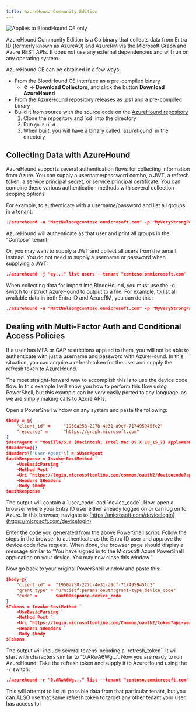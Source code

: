 ```yaml
---
title: AzureHound Community Edition
---
```


<img noZoom src="/assets/community-edition-pill-tag.svg" alt="Applies to BloodHound CE only"/>

AzureHound Community Edition is a Go binary that collects data from Entra ID (formerly known as AzureAD) and AzureRM via the Microsoft Graph and Azure REST APIs. It does not use any external dependencies and will run on any operating system.

AzureHound CE can be obtained in a few ways:

* From the BloodHound CE interface as a pre-compiled binary
    * ⚙️ → **Download Collectors**, and click the button **Download AzureHound**
* From the [AzureHound repository releases](https://github.com/BloodHoundAD/AzureHound/releases) as .ps1 and a pre-compiled binary
* Build it from source with the source code on the [AzureHound repository](https://github.com/BloodHoundAD/AzureHound/)
    1.  Clone the repository and \`cd\` into the directory
    2.  Run `go build .`
    3.  When built, you will have a binary called \`azurehound\` in the directory

## Collecting Data with AzureHound

AzureHound supports several authentication flows for collecting information from Azure. You can supply a username/password combo, a JWT, a refresh token, a service principal secret, or service principal certificate. You can combine these various authentication methods with several collection scoping options.

For example, to authenticate with a username/password and list all groups in a tenant:
```json
./azurehound -u "MattNelson@contoso.onmicrosoft.com" -p "MyVeryStrongPassword" list groups --tenant "contoso.onmicrosoft.com"
```
AzureHound will authenticate as that user and print all groups in the “Contoso” tenant.

Or, you may want to supply a JWT and collect all users from the tenant instead. You do not need to supply a username or password when supplying a JWT:
```json
./azurehound -j "ey..." list users --tenant "contoso.onmicrosoft.com"
```
When collecting data for import into BloodHound, you must use the -o switch to instruct AzureHound to output to a file. For example, to list all available data in both Entra ID and AzureRM, you can do this:
```json
./azurehound -u "MattNelson@contoso.onmicrosoft.com" -p "MyVeryStrongPassword" list groups --tenant "contoso.onmicrosoft.com" -o output.json
```
## Dealing with Multi-Factor Auth and Conditional Access Policies

If a user has MFA or CAP restrictions applied to them, you will not be able to authenticate with just a username and password with AzureHound. In this situation, you can acquire a refresh token for the user and supply the refresh token to AzureHound.

The most straight-forward way to accomplish this is to use the device code flow. In this example I will show you how to perform this flow using PowerShell, but this example can be very easily ported to any language, as we are simply making calls to Azure APIs.

Open a PowerShell window on any system and paste the following:
```json
$body = @{
    "client_id" =     "1950a258-227b-4e31-a9cf-717495945fc2"
    "resource" =      "https://graph.microsoft.com"
}
$UserAgent = "Mozilla/5.0 (Macintosh; Intel Mac OS X 10_15_7) AppleWebKit/537.36 (KHTML, like Gecko) Chrome/103.0.0.0 Safari/537.36"
$Headers=@{}
$Headers\["User-Agent"\] = $UserAgent
$authResponse = Invoke-RestMethod `
    -UseBasicParsing `
    -Method Post `
    -Uri "https://login.microsoftonline.com/common/oauth2/devicecode?api-version=1.0" `
    -Headers $Headers `
    -Body $body
$authResponse
```
The output will contain a \`user\_code\` and \`device\_code\`. Now, open a browser where your Entra ID user either already logged on or can log on to Azure. In this browser, navigate to [https://microsoft.com/devicelogin](https://microsoft.com/devicelogin)

Enter the code you generated from the above PowerShell script. Follow the steps in the browser to authenticate as the Entra ID user and approve the device code flow request. When done, the browser page should display a message similar to “You have signed in to the Microsoft Azure PowerShell application on your device. You may now close this window.”

Now go back to your original PowerShell window and paste this:
```json
$body=@{
    "client_id" =  "1950a258-227b-4e31-a9cf-717495945fc2"
    "grant_type" = "urn:ietf:params:oauth:grant-type:device_code"
    "code" =       $authResponse.device_code
}
$Tokens = Invoke-RestMethod `
    -UseBasicParsing `
    -Method Post `
    -Uri "https://login.microsoftonline.com/Common/oauth2/token?api-version=1.0" `
    -Headers $Headers `
    -Body $body
$Tokens
```
The output will include several tokens including a \`refresh_token\`. It will start with characters similar to “0.ARwA6Wg…”. Now you are ready to run AzureHound! Take the refresh token and supply it to AzureHound using the `-r` switch:
```json
./azurehound -r "0.ARwA6Wg..." list --tenant "contoso.onmicrosoft.com" -o output.json
```
This will attempt to list all possible data from that particular tenant, but you can ALSO use that same refresh token to target any other tenant your user has access to!

